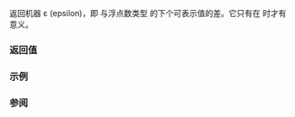 {{cpp/types/numeric_limits/title|epsilon}}
{{cpp/types/numeric_limits/navbar}}
{{dcl begin}}
{{dcl rev multi|until1=c++11
|dcl1=
static T epsilon() throw();
|dcl2=
static constexpr T epsilon() noexcept;
}}
{{dcl end}}

返回机器 ε (epsilon)，即 {{c|1.0}} 与浮点数类型 {{tt|T}} 的下个可表示值的差。它只有在 {{c|1=std::numeric_limits&lt;T&gt;::is_integer == false}} 时才有意义。

===返回值===
{{dsc begin}}
{{dsc hitem | {{tt|T}} | {{c|std::numeric_limits&lt;T&gt;::epsilon()}} }}
{{dsc | {{c/core|/* 未特化 */}}   | {{c|T()}} }}
{{dsc | {{c/core|bool}}              | {{c|false}} }}
{{dsc | {{c/core|char}}              | {{c|0}} }}
{{dsc | {{c/core|signed char}}       | {{c|0}} }}
{{dsc | {{c/core|unsigned char}}     | {{c|0}} }}
{{dsc | {{c/core|wchar_t}}           | {{c|0}} }}
{{dsc | {{c/core|char8_t}} {{mark since c++20}}  | {{c|0}} }}
{{dsc | {{c/core|char16_t}} {{mark since c++11}} | {{c|0}} }}
{{dsc | {{c/core|char32_t}} {{mark since c++11}} | {{c|0}} }}
{{dsc | {{c/core|short}}             | {{c|0}} }}
{{dsc | {{c/core|unsigned short}}    | {{c|0}} }}
{{dsc | {{c/core|int}}               | {{c|0}} }}
{{dsc | {{c/core|unsigned int}}      | {{c|0}} }}
{{dsc | {{c/core|long}}              | {{c|0}} }}
{{dsc | {{c/core|unsigned long}}     | {{c|0}} }}
{{dsc | {{c/core|long long}} {{mark since c++11}}         | {{c|0}} }}
{{dsc | {{c/core|unsigned long long}}{{mark since c++11}} | {{c|0}} }}
{{dsc | {{c/core|float}}             | {{lc|FLT_EPSILON}} }}
{{dsc | {{c/core|double}}            | {{lc|DBL_EPSILON}} }}
{{dsc | {{c/core|long double}}       | {{lc|LDBL_EPSILON}} }}
{{dsc end}}

===示例===
{{example
|演示用机器 epsilon 比较浮点数是否相等：
|code=
#include &lt;algorithm&gt;
#include &lt;cmath&gt;
#include &lt;cstddef&gt;
#include &lt;iomanip&gt;
#include &lt;iostream&gt;
#include &lt;limits&gt;
#include &lt;type_traits&gt;

template &lt;class T&gt;
std::enable_if_t&lt;not std::numeric_limits&lt;T&gt;::is_integer, bool&gt;
equal_within_ulps(T x, T y, std::size_t n)
{
    // 因为 `epsilon()` 是浮点数在区间 [1, 2) 中的间隙大小（ULP，末位单位），
    // 所以我们可以将其放大到区间 [2^e, 2^{e+1}) 中的间隙大小，
    // 其中 `e` 为 `x` 和 `y` 的幂指数。

    // 如果 `x` 和 `y` 的间隙大小不同（即它们有不同指数），就取较小值。
    // 我估计取较大值也可以。
    const T m = std::min(std::fabs(x), std::fabs(y));

    // 非正规数值有固定的指数，即 `min_exponent - 1`。
    const int exp = m &lt; std::numeric_limits&lt;T&gt;::min()
                  ? std::numeric_limits&lt;T&gt;::min_exponent - 1
                  : std::ilogb(m);

    // 如果 `x` 和 `y` 之间的差处于 `n` 个 ULP 之内，则认为它们相等。
    return std::fabs(x - y) &lt;= n * std::ldexp(std::numeric_limits&lt;T&gt;::epsilon(), exp);
}

int main()
{
    double x = 0.3;
    double y = 0.1 + 0.2;
    std::cout &lt;&lt; std::hexfloat;
    std::cout &lt;&lt; "x = " &lt;&lt; x &lt;&lt; '\n';
    std::cout &lt;&lt; "y = " &lt;&lt; y &lt;&lt; '\n';
    std::cout &lt;&lt; (x == y ? "x == y" : "x != y") &lt;&lt; '\n';
    for (std::size_t n = 0; n &lt;= 10; ++n)
        if (equal_within_ulps(x, y, n))
        {
            std::cout &lt;&lt; "x 等于 y (" &lt;&lt; n &lt;&lt; " 个 ulp 以内)" &lt;&lt; '\n';
            break;
        }
}
|output=
x = 0x1.3333333333333p-2
y = 0x1.3333333333334p-2
x != y
x 等于 y (1 个 ulp 以内)
}}

===参阅===
{{dsc begin}}
{{dsc inc|cpp/numeric/math/dsc nextafter}}
{{dsc end}}

{{langlinks|de|en|es|fr|it|ja|pt|ru}}